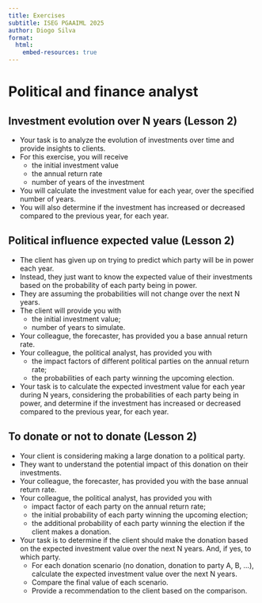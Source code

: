 ```yaml
---
title: Exercises
subtitle: ISEG PGAAIML 2025
author: Diogo Silva
format:
  html:
    embed-resources: true
---
```


# Political and finance analyst

##  Investment evolution over N years (Lesson 2)

- Your task is to analyze the evolution of investments over time and provide insights to clients.
- For this exercise, you will receive
  - the initial investment value 
  - the annual return rate
  - number of years of the investment
- You will calculate the investment value for each year, over the specified number of years.
- You will also determine if the investment has increased or decreased compared to the previous year, for each year.

## Political influence expected value (Lesson 2)

- The client has given up on trying to predict which party will be in power each year.
- Instead, they just want to know the expected value of their investments based on the probability of each party being in power.
- They are assuming the probabilities will not change over the next N years.
- The client will provide you with
  - the initial investment value;
  -  number of years to simulate.
- Your colleague, the forecaster, has provided you a base annual return rate.
- Your colleague, the political analyst, has provided you with
  - the impact factors of different political parties on the annual return rate;
  - the probabilities of each party winning the upcoming election.
- Your task is to calculate the expected investment value for each year during N years, considering the probabilities of each party being in power, and determine if the investment has increased or decreased compared to the previous year, for each year.

## To donate or not to donate (Lesson 2)

- Your client is considering making a large donation to a political party.
- They want to understand the potential impact of this donation on their investments.
- Your colleague, the forecaster, has provided you with the base annual return rate.
- Your colleague, the political analyst, has provided you with
  - impact factor of each party on the annual return rate;
  - the initial probability of each party winning the upcoming election;
  - the additional probability of each party winning the election if the client makes a donation.
- Your task is to determine if the client should make the donation based on the expected investment value over the next N years. And, if yes, to which party.
    - For each donation scenario (no donation, donation to party A, B, ...), calculate the expected investment value over the next N years.
    - Compare the final value of each scenario.
    - Provide a recommendation to the client based on the comparison.



